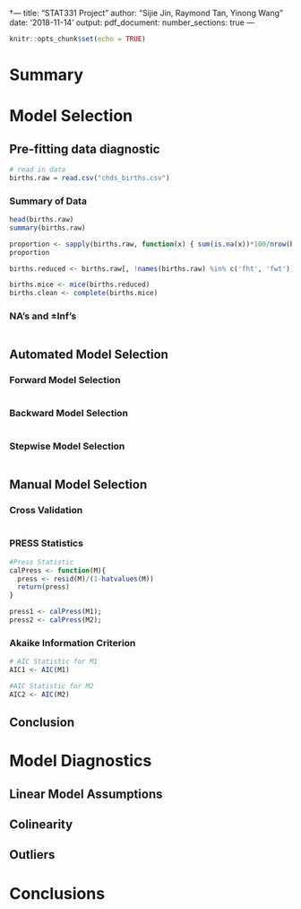 †---
title: "STAT331 Project"
author: "Sijie Jin, Raymond Tan, Yinong Wang"
date: '2018-11-14'
output: 
  pdf_document:
    number_sections: true
---

```r
knitr::opts_chunk$set(echo = TRUE)
```

# Summary

# Model Selection

## Pre-fitting data diagnostic

```r
# read in data
births.raw = read.csv("chds_births.csv")
```

### Summary of Data

```r
head(births.raw)
summary(births.raw)

proportion <- sapply(births.raw, function(x) { sum(is.na(x))*100/nrow(births.raw) })
proportion

births.reduced <- births.raw[, !names(births.raw) %in% c('fht', 'fwt')]

births.mice <- mice(births.reduced)
births.clean <- complete(births.mice)
```

### NA's and $\pm$Inf's

```r

```

## Automated Model Selection

### Forward Model Selection

```r

```

### Backward Model Selection

```r

```

### Stepwise Model Selection

```r

```

## Manual Model Selection

### Cross Validation

```r

```

### PRESS Statistics

```r
#Press Statistic
calPress <- function(M){
  press <- resid(M)/(1-hatvalues(M))
  return(press)
}

press1 <- calPress(M1);
press2 <- calPress(M2);
```



### Akaike Information Criterion
```r
# AIC Statistic for M1
AIC1 <- AIC(M1)

#AIC Statistic for M2
AIC2 <- AIC(M2)
```



## Conclusion

# Model Diagnostics

## Linear Model Assumptions

## Colinearity

## Outliers

# Conclusions

